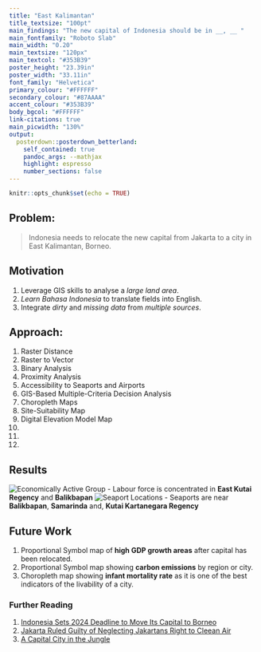 ```yaml
---
title: "East Kalimantan"
title_textsize: "100pt"
main_findings: "The new capital of Indonesia should be in __, __ " 
main_fontfamily: "Roboto Slab"
main_width: "0.20"
main_textsize: "120px"
main_textcol: "#353B39"
poster_height: "23.39in"
poster_width: "33.11in"
font_family: "Helvetica"
primary_colour: "#FFFFFF"
secondary_colour: "#87AAAA"
accent_colour: "#353B39"
body_bgcol: "#FFFFFF"
link-citations: true 
main_picwidth: "130%"
output:
  posterdown::posterdown_betterland:
    self_contained: true
    pandoc_args: --mathjax
    highlight: espresso
    number_sections: false
---
```


```r
knitr::opts_chunk$set(echo = TRUE)
```

## Problem:
> Indonesia needs to relocate the new capital from Jakarta to a city in East Kalimantan, Borneo.

## Motivation 
1. Leverage GIS skills to  analyse a *large land area*.
2. *Learn Bahasa Indonesia* to translate fields into English.
3. Integrate *dirty* and *missing data* from *multiple sources*.

## Approach:
1. Raster Distance
2. Raster to Vector
3. Binary Analysis
4. Proximity Analysis
5. Accessibility to Seaports and Airports
6. GIS-Based Multiple-Criteria Decision Analysis
7. Choropleth Maps
8. Site-Suitability Map
9. Digital Elevation Model Map
10.
11.
12.


## Results 
![Economically Active Group](img/economically_active_group.png){.main_pic}
- Labour force is concentrated in **East Kutai Regency** and **Balikbapan**
![Seaport Locations](img/Seaport_River.png){.main_pic}
- Seaports are near **Balikbapan**, **Samarinda** and, **Kutai Kartanegara Regency**

## Future Work 
1. Proportional Symbol map of **high GDP growth areas** after capital has been relocated.
2. Proportional Symbol map showing **carbon emissions** by region or city.
3. Choropleth map showing **infant mortality rate** as it is one of the best indicators of the livability of a city.

### Further Reading
1. [Indonesia Sets 2024 Deadline to Move Its Capital to Borneo](https://www.bloomberg.com/news/articles/2021-11-01/indonesia-sets-2024-deadline-to-move-its-new-capital-to-borneo)
2. [Jakarta Ruled Guilty of Neglecting Jakartans Right to Cleean Air](https://www.bloomberg.com/news/articles/2021-09-16/jokowi-ruled-guilty-of-neglecting-jakartans-right-to-clean-air)
3. [A Capital City in the Jungle](https://www.bloomberg.com/opinion/articles/2019-08-18/a-brasilia-in-borneo-jokowi-has-a-capital-idea-for-indonesia)
